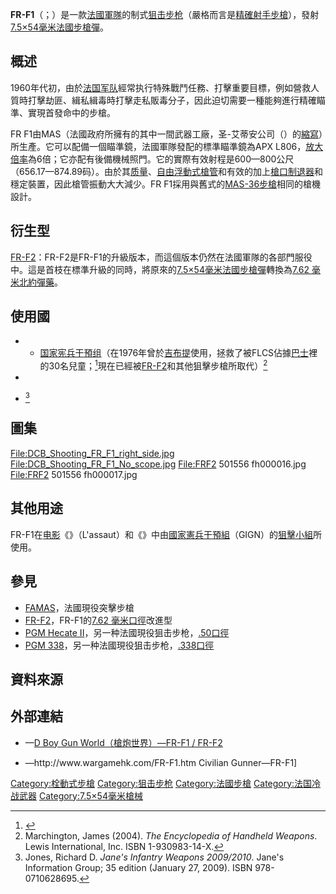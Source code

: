 {{noteTA
|G1=軍事
|G2=長度單位
|G3=Firearms
}}
{{Infobox Weapon
|name= FR-F1<br />{{Lang|fr|Fusil à Répétition modèle F1}}
|image= File:DCB Shooting FR F1.jpg
|image_size= 300px
|caption= FR F1
|origin= {{flagcountry|France}}
|type= [[手動槍機|栓式]][[狙击步枪|狙击步枪]]
<!-- Type selection -->
|is_ranged= yes
|is_bladed= 
|is_explosive= 
|is_artillery= 
|is_vehicle= 
|is_missile= 
|is_UK= 
<!-- Service history -->
|service= 
|used_by= 參見[[#使用國|使用國]]
|wars= [[黎巴嫩內戰|黎巴嫩內戰]]<br/>[[海灣戰爭|海灣戰爭]]
<!-- Production history -->
|designer= 
|design_date= 1965年
|manufacturer= 聖艾蒂安武器工廠、{{tsl|en|GIAT}}
|unit_cost= 
|production_date= 1965—1989年
|number= 
|variants= [[FR-F2狙擊步槍|FR-F2]]
<!-- General specifications -->
|spec_label= 
|weight= -{}-
* 空槍：5.2公斤（11.46[[磅|磅]]）
* 上彈：5.6公斤（12.35[[磅|磅]]）
|length= 1,200毫米（47.24英吋）
|part_length= 650毫米（25.59英吋）
|width= 
|height= 
|diameter= 
|crew= 
<!-- Ranged weapon specifications --> 
|cartridge= [[7.5×54mm法國步槍彈|7.5×54毫米法國步槍彈]]
|caliber= 7.5毫米（.30英吋）
|barrels= 1根，重型，[[膛線|膛線]]4條，右旋，[[自由浮動式槍管|自由浮動式]]，[[槍口|槍口]]裝有[[不鏽鋼|不鏽鋼]]製三室式[[砲口制動器|制退器]]
|action= [[手動槍機|旋轉後拉式槍機]]
|mode= {{Link-en|連發步槍|repeating rifle|連發}}
|rate= 
|velocity= 780[[米每秒|米／秒]]（2,559.11[[英尺每秒|英尺／秒]]）
|range= 800公尺（874.89[[码|码]]）
|max_range= 
|feed= 10發可拆卸式[[彈匣|彈匣]]
|sights= -{}-
* 後備[[機械瞄具|機械瞄具]]：[[照門|照門]]及[[照準器|準星]]
* [[機匣|機匣]]頂部的專用接口上安裝專用[[瞄準鏡|光學狙擊鏡]]（可拆卸）
** APX L806，[[望远镜放大倍数|放大倍率]]：6倍
<!-- 火炮規格 -->
|breech= 
|recoil= 
|carriage= 
|elevation= 
|traverse= 
<!-- 刃器規格 --> 
|blade_type= 
|hilt_type= 
|sheath_type= 
|head_type= 
|haft_type= 
<!-- 爆炸物內填炸藥規格 --> 
|filling= 
|filling_weight= 
|detonation= 
|yield= 
<!-- 車輛/飛彈 規格 -->
|armour= 
|primary_armament= 
|secondary_arament= 
|engine= 
|engine_power= 
|transmission= 
|payload_capacity= 
|fuel_capacity= 
|pw_ratio= 
|suspension= 
|clearance= 
|vehicle_range= 
|speed= 
|guidance= 
|steering= 
<!-- Missiles only -->
|wingspan= 
|propellant= 
|ceiling= 
|altitude= 
|depth= 
|boost= 
|accuracy= 
|launch_platform= 
|transport= 
}}

'''FR-F1'''（{{Lang-fr|Fusil à Répétition modèle F1}}；{{Lang-en|Bolt-action Rifle, F1 model}}）是一款[[法國軍事|法國軍隊]]的制式[[狙击步枪|狙击步枪]]（嚴格而言是[[精確射手步槍|精確射手步槍]]），發射[[7.5×54mm法國步槍彈|7.5×54毫米法國步槍彈]]。

== 概述 ==
1960年代初，由於[[法國軍事|法国军队]]經常执行特殊戰鬥任務、打擊重要目標，例如營救人質時打擊劫匪、緝私緝毒時打擊走私販毒分子，因此迫切需要一種能夠進行精確瞄準、實現首發命中的步槍。

FR F1由MAS（法國政府所擁有的其中一間武器工廠，圣-艾蒂安公司（{{Lang-fr|Manufacture d'armes de Saint-Étienne}}）的[[縮寫|縮寫]]）所生產。它可以配備一個瞄準鏡，法國軍隊發配的標準瞄準鏡為APX L806，[[望远镜放大倍数|放大倍率]]為6倍；它亦配有後備機械照門。它的實際有效射程是600—800公尺（656.17—874.89码）。由於其[[质量|质量]]、[[自由浮動式槍管|自由浮動式]][[槍管|槍管]]和有效的加上[[砲口制動器|槍口制退器]]和穩定裝置，因此槍管振動大大減少。FR F1採用與舊式的[[MAS-36步槍|MAS-36步槍]]相同的槍機設計。

== 衍生型 ==
[[FR-F2狙擊步槍|FR-F2]]：FR-F2是FR-F1的升級版本，而這個版本仍然在法國軍隊的各部門服役中。這是首枝在標準升級的同時，將原來的[[7.5×54mm法國步槍彈|7.5×54毫米法國步槍彈]]轉換為[[7.62×51mm_NATO|7.62 毫米]][[北大西洋公约组织|北約]][[彈藥|彈藥]]。

== 使用國 ==
* {{flagcountry|France}}
** [[国家宪兵干預组|国家宪兵干預组]]（在1976年曾於[[吉布提|吉布提]]使用，拯救了被FLCS佔據[[公共汽車|巴士]]裡的30名兒童；<ref name="meyr1999">{{cite web |url=http://www.janes.com/security/law_enforcement/news/ipi/ipi0312.shtml |title=Special Weapons for Counter-terrorist Units |author=Meyr, Eitan |year=January 6, 1999 |publisher=Jane's — Law Enforcement |accessdate=2009-09-26 |archive-date=2008-03-01 |archive-url=https://archive.is/20080301103639/http://www.janes.com/security/law_enforcement/news/ipi/ipi0312.shtml |dead-url=no }}</ref>現在已經被[[FR-F2狙擊步槍|FR-F2]]和其他狙擊步槍所取代）<ref name="marchington2004">Marchington, James (2004). ''The Encyclopedia of Handheld Weapons''. Lewis International, Inc. ISBN 1-930983-14-X.</ref>
* {{flagcountry|Lebanon}}
* {{flagcountry|Mauritania}}<ref name="jones2009">Jones, Richard D. ''Jane's Infantry Weapons 2009/2010''. Jane's Information Group; 35 edition (January 27, 2009). ISBN 978-0710628695.</ref>

== 圖集 ==
<gallery>
File:DCB_Shooting_FR_F1_right_side.jpg
File:DCB_Shooting_FR_F1_No_scope.jpg
File:FRF2 501556 fh000016.jpg
File:FRF2 501556 fh000017.jpg
</gallery>

== 其他用途 ==
FR-F1在[[电影|电影]]《{{Link-en|突擊|L'Assaut}}》（L'assaut）和《{{tsl|en|L'Intervention|干預 (電影)|干預}}》中由[[國家憲兵干預組|國家憲兵干預組]]（GIGN）的[[狙擊手|狙擊小組]]所使用。

== 參見 ==
* [[FAMAS突擊步槍|FAMAS]]，法國現役突擊步槍
* [[FR-F2狙擊步槍|FR-F2]]，FR-F1的[[7.62×51mm_NATO|7.62 毫米]][[口徑|口徑]]改進型
* [[PGM_Hecate_II狙擊步槍|PGM Hecate II]]，另一种法國現役狙击步枪，[[12.7×99mm_NATO|.50]][[口徑|口徑]]
* [[PGM_338狙擊步槍|PGM 338]]，另一种法國現役狙击步枪，[[.338拉普麥格農|.338]][[口徑|口徑]]

== 資料來源 ==
{{Reflist}}

== 外部連結 ==
{{Commons and category|FR F1|FR-F1狙擊步槍|FR F1}}
* {{zh-hans icon}}—[http://pewpewpew.work/france/frf1-f2/fr-f1f2.htm D Boy Gun World（槍炮世界）—FR-F1 / FR-F2]{{Wayback|url=http://pewpewpew.work/france/frf1-f2/fr-f1f2.htm |date=20200129175722 }}
* {{zh-hant icon}}—http://www.wargamehk.com/FR-F1.htm{{Wayback|url=http://www.wargamehk.com/FR-F1.htm |date=20130609105444 }} Civilian Gunner—FR-F1]

[[Category:栓動式步槍|Category:栓動式步槍]]
[[Category:狙击步枪|Category:狙击步枪]]
[[Category:法國步槍|Category:法國步槍]]
[[Category:法国冷战武器|Category:法国冷战武器]]
[[Category:7.5×54毫米槍械|Category:7.5×54毫米槍械]]